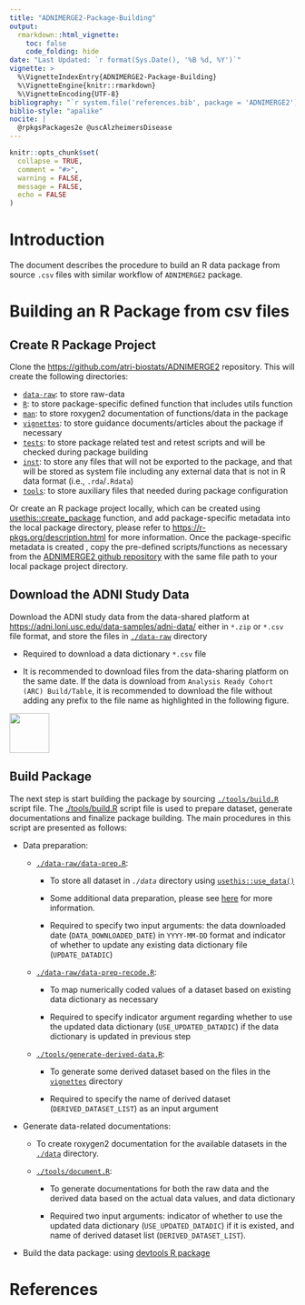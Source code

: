 ```yaml
---
title: "ADNIMERGE2-Package-Building"
output: 
  rmarkdown::html_vignette:
    toc: false
    code_folding: hide
date: "Last Updated: `r format(Sys.Date(), '%B %d, %Y')`"
vignette: >
  %\VignetteIndexEntry{ADNIMERGE2-Package-Building}
  %\VignetteEngine{knitr::rmarkdown}
  %\VignetteEncoding{UTF-8}
bibliography: "`r system.file('references.bib', package = 'ADNIMERGE2')`"
biblio-style: "apalike"
nocite: |
  @rpkgsPackages2e @uscAlzheimersDisease
---
```


```r
knitr::opts_chunk$set(
  collapse = TRUE,
  comment = "#>",
  warning = FALSE,
  message = FALSE,
  echo = FALSE
)
```

# Introduction

The document describes the procedure to build an R data package from source `.csv` files with similar workflow of `ADNIMERGE2` package. 

# Building an R Package from csv files

## Create R Package Project

Clone the [https://github.com/atri-biostats/ADNIMERGE2](https://github.com/atri-biostats/ADNIMERGE2) repository. This will create the following directories:
   
   + [`data-raw`](https://github.com/atri-biostats/ADNIMERGE2/tree/main/data-raw): to store raw-data
   + [`R`](https://github.com/atri-biostats/ADNIMERGE2/tree/main/R): to store package-specific defined function that includes utils function
   + [`man`](https://github.com/atri-biostats/ADNIMERGE2/tree/main/R): to store roxygen2 documentation of functions/data in the package
   + [`vignettes`](https://github.com/atri-biostats/ADNIMERGE2/tree/main/vignettes): to store guidance documents/articles about the package if necessary
   + [`tests`](https://github.com/atri-biostats/ADNIMERGE2/tree/main/tests): to store package related test and retest scripts and will be checked during package building
   + [`inst`](https://github.com/atri-biostats/ADNIMERGE2/tree/main/inst): to store any files that will not be exported to the package, and that will be stored as system file including any external data that is not in R data format (i.e., `.rda`/`.Rdata`) 
   + [`tools`](https://github.com/atri-biostats/ADNIMERGE2/tree/main/tools): to store auxiliary files that needed during package configuration
   
Or create an R package project locally, which can be created using [usethis::create_package](https://usethis.r-lib.org/reference/create_package.html) function, and add package-specific metadata into the local package directory, please refer to  [https://r-pkgs.org/description.html](https://r-pkgs.org/description.html) for more information. Once the package-specific metadata is created , copy the pre-defined scripts/functions as necessary from the [ADNIMERGE2 github repository](https://github.com/atri-biostats/ADNIMERGE2) with the same file path to your local package project directory.

## Download the ADNI Study Data

Download the ADNI study data from the data-shared platform at [https://adni.loni.usc.edu/data-samples/adni-data/](https://adni.loni.usc.edu/data-samples/adni-data/) either in `*.zip` or `*.csv` file format, and store the files in [`./data-raw`](https://github.com/atri-biostats/ADNIMERGE2/tree/main/data-raw) directory

 + Required to download a data dictionary `*.csv` file
 
 + It is recommended to download files from the data-sharing platform on the same date. If the data is download from `Analysis Ready Cohort (ARC) Build/Table`, it is recommended to download the file without adding any prefix to the file name as highlighted in the following figure.
   
<img src="../man/figures/arc_table_template.png" align="center" height="70" alt = " " />

## Build Package 

The next step is start building the package by sourcing [`./tools/build.R`](https://github.com/atri-biostats/ADNIMERGE2/tree/main//tools/build.R) script file. The [./tools/build.R](https://github.com/atri-biostats/ADNIMERGE2/tree/main//tools/build.R) script file is used to prepare dataset, generate documentations and finalize package building. The main procedures in this script are presented as follows: 

+ Data preparation: 
    
  - [`./data-raw/data-prep.R`](https://github.com/atri-biostats/ADNIMERGE2/tree/main/data-raw/data-prep.R): 
         
     + To store all dataset in *`./data`* directory using [`usethis::use_data()`](https://usethis.r-lib.org/reference/use_data.html)
         
     + Some additional data preparation, please see  [here](https://github.com/atri-biostats/ADNIMERGE2/tree/main/data-raw/data_prep.R) for more information. 
         
     + Required to specify two input arguments: the data downloaded date (`DATA_DOWNLOADED_DATE`) in `YYYY-MM-DD` format and indicator of whether to update any existing data dictionary file (`UPDATE_DATADIC`)
         
  - [`./data-raw/data-prep-recode.R`](https://github.com/atri-biostats/ADNIMERGE2/tree/main/data-raw/data_prep_recode.R): 
         
     + To map numerically coded values of a dataset based on existing data dictionary as necessary
         
     + Required to specify indicator argument regarding whether to use the updated data dictionary (`USE_UPDATED_DATADIC`) if the data dictionary is updated in previous step
         
  - [`./tools/generate-derived-data.R`](https://github.com/atri-biostats/ADNIMERGE2/tree/main/tools/generate-derived-data.R):  
      
      + To generate some derived dataset based on the files in the [`vignettes`](https://github.com/atri-biostats/ADNIMERGE2/tree/main/vignettes) directory
         
      + Required to specify the name of derived dataset (`DERIVED_DATASET_LIST`) as an input argument 
    
+ Generate data-related documentations:
    
   - To create roxygen2 documentation for the available datasets in the [`./data`](https://github.com/atri-biostats/ADNIMERGE2/tree/main/data) directory. 
   
   - [`./tools/document.R`](https://github.com/atri-biostats/ADNIMERGE2/tree/main/tools/document.R):
        
      + To generate documentations for both the raw data and the derived data based on the actual data values, and data dictionary
        
      + Required two input arguments: indicator of whether to use the updated data dictionary (`USE_UPDATED_DATADIC`) if it is existed, and name of derived dataset list (`DERIVED_DATASET_LIST`).
          
+ Build the data package: using [devtools R package](https://devtools.r-lib.org/)


# References {-}

<div id="refs"></div>
